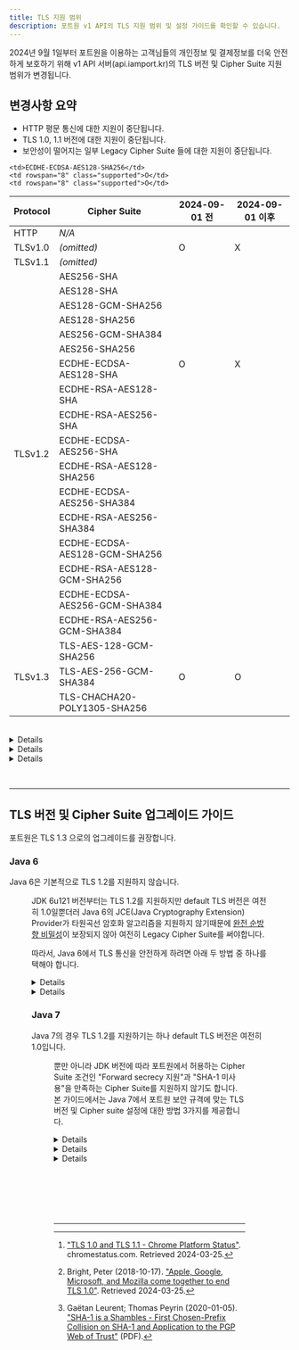 ```yaml
---
title: TLS 지원 범위
description: 포트원 v1 API의 TLS 지원 범위 및 설정 가이드를 확인할 수 있습니다.
---
```





2024년 9월 1일부터 포트원을 이용하는 고객님들의 개인정보 및 결제정보를 더욱 안전하게 보호하기 위해
v1 API 서버(api.iamport.kr)의 TLS 버전 및 Cipher Suite 지원 범위가 변경됩니다.

## 변경사항 요약

- HTTP 평문 통신에 대한 지원이 중단됩니다.
- TLS 1.0, 1.1 버전에 대한 지원이 중단됩니다.
- 보안성이 떨어지는 일부 Legacy Cipher Suite 들에 대한 지원이 중단됩니다.

<table class="table-tls-support">
  <thead>
    <tr>
      <th>Protocol</th>
      <th>Cipher Suite</th>
      <th>2024-09-01 전</th>
      <th>2024-09-01 이후</th>
    </tr>
  </thead>
  <tr>
    <td>HTTP</td>
    <td><i>N/A</i></td>
    <td rowspan="3" class="supported">O</td>
    <td rowspan="3" class="unsupported">X</td>
  </tr>
  <tr>
    <td>TLSv1.0</td>
    <td><i>(omitted)</i></td>
  </tr>
  <tr>
    <td>TLSv1.1</td>
    <td><i>(omitted)</i></td>
  </tr>
  <tr>
    <td rowspan="18">TLSv1.2</td>
    <td>AES256-SHA</td>
    <td rowspan="10" class="supported">O</td>
    <td rowspan="10" class="unsupported">X</td>
  </tr>

  <tr><td>AES128-SHA</td></tr>
  <tr><td>AES128-GCM-SHA256</td></tr>
  <tr><td>AES128-SHA256</td></tr>
  <tr><td>AES256-GCM-SHA384</td></tr>
  <tr><td>AES256-SHA256</td></tr>
  <tr><td>ECDHE-ECDSA-AES128-SHA</td></tr>
  <tr><td>ECDHE-RSA-AES128-SHA</td></tr>
  <tr><td>ECDHE-RSA-AES256-SHA</td></tr>
  <tr><td>ECDHE-ECDSA-AES256-SHA</td></tr>
  <tr>
    <td style="display:none"></td>

    <td>ECDHE-ECDSA-AES128-SHA256</td>
    <td rowspan="8" class="supported">O</td>
    <td rowspan="8" class="supported">O</td>
  </tr>

  <tr><td>ECDHE-RSA-AES128-SHA256</td></tr>
  <tr><td>ECDHE-ECDSA-AES256-SHA384</td></tr>
  <tr><td>ECDHE-RSA-AES256-SHA384</td></tr>
  <tr><td>ECDHE-ECDSA-AES128-GCM-SHA256</td></tr>
  <tr><td>ECDHE-RSA-AES128-GCM-SHA256</td></tr>
  <tr><td>ECDHE-ECDSA-AES256-GCM-SHA384</td></tr>
  <tr><td>ECDHE-RSA-AES256-GCM-SHA384</td></tr>
  <tr>
    <td rowspan="3">TLSv1.3</td>
    <td>TLS-AES-128-GCM-SHA256</td>
    <td rowspan="3" class="supported">O</td>
    <td rowspan="3" class="supported">O</td>
  </tr>

  <tr><td>TLS-AES-256-GCM-SHA384</td></tr>
  <tr><td>TLS-CHACHA20-POLY1305-SHA256</td></tr>
</table>

<br />

<Details>
  <p slot="summary">
    <strong>HTTP 평문 통신 지원을 중단하는 이유</strong>
  </p>

  TLS를 이용하지 않는 평문 HTTP 통신은 데이터를 암호화하지 않고 평문 상태로 전송하기 때문에 다양한
  종류의 공격에 몹시 취약합니다. 먼저 별도의 암호화가 없기 때문에 모든 종류의 [도청]과 [스니핑
  공격]에 의해 API 키나 민감한 고객정보가 공격자에게 쉽게 노출될 수 있습니다. 뿐만 아니라 [DNS
  spoofing]이나 [ARP spoofing]과 같은 [Active MITM 공격][MITM]을 통해 공격자가 결제 API 요청이나
  응답을 변조하는 것까지도 가능하기 때문에, 정보 유출뿐 아니라 결제금액을 위조하거나 결제상품,
  결제사용자를 바꿔치기하는 유형의 공격도 가능합니다.

  따라서 암호화되지 않은 평문 HTTP 통신을 실제 운영환경에서 사용하여선 절대 안 됩니다. 포트원 v1
  API를 평문 HTTP 통신으로 호출하고 계시는 고객님께선 즉시 API endpoint를 http://api.iamport.kr 에서
  https://api.iamport.kr 로 바꿔주셔서, TLS를 활성화시켜주셔야만 합니다.

  [도청]: https://en.wikipedia.org/wiki/Network_eavesdropping
  [스니핑 공격]: https://en.wikipedia.org/wiki/Sniffing_attack
  [DNS spoofing]: https://en.wikipedia.org/wiki/DNS_spoofing
  [ARP spoofing]: https://en.wikipedia.org/wiki/ARP_spoofing
  [MITM]: https://en.wikipedia.org/wiki/Man-in-the-middle_attack
</Details>

<Details>
  <p slot="summary">
    <strong>TLS 1.0, 1.1 지원을 중단하는 이유</strong>
  </p>

  TLS 1.0과 1.1은 각각 1999년, 2006년에 공개된 보안 표준으로, [POODLE]이나 [BEAST]와 같은 널리
  알려진 여러 공격들에 취약합니다. 국제 인터넷 표준화 기구인 IETF는 2021-03-23 [RFC 8996]를 통해
  TLS 1.0과 1.1을 deprecate 시켰으며, AWS, Google[^tls-1.0-chrome], Apple, Microsoft 등 많은 국제 기업들이 자사 제품
  및 API 이용 시 TLS 1.2 미만 버전에 대해 제한을 두고 있습니다.[^tls-1.0-browsers] TLS 1.0 및 1.1에 존재하는 문제
  및 취약점들은 아래와 같습니다.

  [POODLE]: https://en.wikipedia.org/wiki/POODLE
  [BEAST]: https://en.wikipedia.org/wiki/Transport_Layer_Security#BEAST_attack
  [RFC 8996]: https://www.rfc-editor.org/rfc/rfc8996.html
  [^tls-1.0-chrome]: ["TLS 1.0 and TLS 1.1 - Chrome Platform Status"](https://chromestatus.com/feature/5759116003770368). chromestatus.com. Retrieved 2024-03-25.
  [^tls-1.0-browsers]: Bright, Peter (2018-10-17). ["Apple, Google, Microsoft, and Mozilla come together to end TLS 1.0"](https://arstechnica.com/gadgets/2018/10/browser-vendors-unite-to-end-support-for-20-year-old-tls-1-0/). Retrieved 2024-03-25.

  1. [BEAST] (Browser Exploit Against SSL/TLS) 공격

     [BEAST] 공격은 [중간자 공격][MITM]을 동반하는 공격으로, TLS 1.1 미만 버전에 적용 가능합니다.

     1.1 버전 미만의 TLS는 [스트림 암호] 대신 [블록 암호]를 사용할경우, [Mode of operation]으로
     무조건 [CBC]를 사용해야만 했습니다. [CBC] 모드는 예측 가능한 [IV]를 사용할 경우
     Chosen-plaintext attack에 취약해진다는 문제를 갖고있는데, TLS 1.0은 이후 버전들과는 다르게
     항상 이전 블록의 암호화 결과를 사용하도록 만들어져있어, IV의 예측이 가능했고, HTTP는 특성상
     헤더 부분의 정보 엔트로피가 낮아 공격자가 높은 확률로 암호문을 복호화하는데에 성공할 수
     있었습니다.

     [0/n split, 1/n-1 split]과 같은 취약점 우회수단이 몇가지 존재하나 이는 클라이언트측에서만
     적용할 수 있는 우회수단이고, TLS 1.0을 사용하면서 서버측에서 BEAST 취약점을 우회하려면 [블록
     암호] 자체를 사용하지 않아야 합니다. 문제는 TLS 1.0에서 블록 암호를 비활성화할 경우 사용할 수
     있는 남은 유일한 암호화 수단은 더더욱 취약한것으로 알려진 [RC4] 뿐이기 때문에, 결론적으로 TLS
     1.0은 사용하지 않아야 합니다.

     TLS 1.2는 AES [GCM]과 같은 [AEAD] 지원, [ChaCha20]과 같은 안전한 [스트림 암호] 지원을 통해 이
     문제를 해결하였습니다.

     [스트림 암호]: https://en.wikipedia.org/wiki/Stream_cipher
     [블록 암호]: https://en.wikipedia.org/wiki/Block_cipher
     [Mode of operation]: https://en.wikipedia.org/wiki/Block_cipher_mode_of_operation
     [CBC]: https://en.wikipedia.org/wiki/Block_cipher_mode_of_operation#Cipher_block_chaining_(CBC)
     [IV]: https://en.wikipedia.org/wiki/Initialization_vector
     [0/n split, 1/n-1 split]: https://www.cryptologie.net/article/378/1n-1-split-to-circumvent-beast/
     [RC4]: https://en.wikipedia.org/wiki/RC4
     [GCM]: https://en.wikipedia.org/wiki/Galois/Counter_Mode
     [AEAD]: https://en.wikipedia.org/wiki/Authenticated_encryption
     [ChaCha20]: https://en.wikipedia.org/wiki/Salsa20#ChaCha_variant

  2. 약한 해시 함수 사용

     TLS 1.2 이후 버전과는 달리, TLS 1.0과 1.1은 [cryptographic hash function]이 필요한 곳에 무조건
     [MD5]나 [SHA-1]과 같이 오래되고 약한 해시함수를 쓰도록 정해져있습니다. [MD5], [SHA-1] 모두
     지금은 상당히 낮은 비용의 [chosen-prefix collision attack]이 발견되어서[^sha-1-collision],
     [HMAC] 이외의 용도로는 사용하지 말아야합니다. 따라서 TLS 1.2 미만 버전은 사용하지
     않아야합니다.

     [cryptographic hash function]: https://en.wikipedia.org/wiki/Cryptographic_hash_function
     [MD5]: https://en.wikipedia.org/wiki/MD5
     [SHA-1]: https://en.wikipedia.org/wiki/SHA-1
     [chosen-prefix collision attack]: https://en.wikipedia.org/wiki/Collision_attack#Chosen-prefix_collision_attack
     [HMAC]: https://en.wikipedia.org/wiki/HMAC

     [^sha-1-collision]: Gaëtan Leurent; Thomas Peyrin (2020-01-05). ["SHA-1 is a Shambles - First Chosen-Prefix Collision on SHA-1 and Application to the PGP Web of Trust"](https://eprint.iacr.org/2020/014.pdf) (PDF).
</Details>

<Details>
  <p slot="summary">
    <strong>일부 Legacy Cipher Suite 들에 대한 지원을 중단하는 이유</strong>
  </p>

  Cipher Suite란 TLS 통신시 사용되는 암호 알고리즘의 집합을 의미합니다. TLS 1.2는 다양한 Cipher
  Suite들을 지원하지만 이들 모두가 안전한 것은 아닙니다. 포트원은 아래 기준을 모두 충족하는 안전한
  Cipher Suite들만을 지원하도록 정책을 변경하였습니다.

  - [완전 순방향 비밀성(Perfect Forward Secrecy)][PFS]을 보장할 것

    TLS 통신 중 잠재적으로 발생할 수 있는 위험 요소 중 하나는, 키교환 알고리즘에 의해 생성된
    세션키가 유출되었을 때 해당 세션키의 수명이 일시적이지 않다면 과거 세션에서 주고받았던
    데이터들까지 모두 해독될 수 있다는 것입니다. [완전 순방향 비밀성][PFS]을 보장한다는 것은 매
    세션마다 새로운 키를 생성함으로써 키가 유출되더라도 과거의 통신이 해독되는 것을 막는 것입니다.
    완전 순방향 비밀성이 보장될 경우, TLS 프로토콜에 새로운 취약점이 발견되어 통신이 복호화당하는
    사태가 발생하더라도, 공격자에게 노출하는 기밀의 범위를 크게 줄일 수 있습니다.

  - [MD5], [SHA-1] 등 약한 해시 함수를 쓰지 않을 것

  - [RC4], 3DES 등 약한 암호화 알고리즘을 사용하지 않을 것, 국제표준 암호화 알고리즘만을 사용할 것

  [PFS]: https://en.wikipedia.org/wiki/Forward_secrecy
</Details>

&nbsp;

---

## TLS 버전 및 Cipher Suite 업그레이드 가이드

포트원은 TLS 1.3 으로의 업그레이드를 권장합니다.

### Java 6

Java 6은 기본적으로 TLS 1.2를 지원하지 않습니다.

<Figure src={javaTLSSupportTable} caption="출처: https://www.ateam-oracle.com/post/transport-level-security-tls-and-java" />

JDK 6u121 버전부터는 TLS 1.2를 지원하지만 default TLS 버전은 여전히 1.0일뿐더러 Java 6의 JCE(Java
Cryptography Extension) Provider가 타원곡선 암호화 알고리즘을 지원하지 않기때문에 [완전 순방향
비밀성][PFS]이 보장되지 않아 여전히 Legacy Cipher Suite를 써야합니다.

따라서, Java 6에서 TLS 통신을 안전하게 하려면 아래 두 방법 중 하나를 택해야 합니다.

<Details>
  <p slot="summary">
    <strong>JDK 8u261 이상으로 버전 업그레이드</strong>
  </p>

  가장 바람직한 방법은 공식 지원이 이미 종료된 Java 6의 사용을 멈추고, Java 8 이상의 버전으로
  업그레이드하는 것입니다. Java 8 부터 기본 TLS 버전이 1.2이고, JDK 8u261 이상부터는 TLS 1.3 통신을
  지원하기때문에 TLS 통신을 안전하게 할 수 있습니다.

  Java 7의 경우, Java 6과 마찬가지로 보안 업데이트가 중단된 상태이고 기본으로 TLS 1.0을 사용하기
  때문에 Java 7로의 업그레이드는 권장하지 않습니다.
</Details>

<Details>
  <p slot="summary">
    <strong>서드파티 라이브러리를 통한 TLS 버전 업데이트</strong>
  </p>

  자바 업그레이드가 곤란할 경우, 서드파티 라이브러리를 사용해 TLS 버전을 업그레이드할 수 있습니다.

  TLS 1.2 및 [완전 순방향 비밀성][PFS]를 지원하는 서드파티 JCE(Java Cryptography Extension) 및
  JSSE(Java Secure Socket Extension) 구현체를 설치할 경우, 자바 업그레이드 없이 TLS 통신을 안전하게
  할 수 있습니다.

  본 가이드에서는 [Bouncy Castle]이라는 오픈소스 라이브러리를 이용한 예시를 설명합니다.

  1. [Bouncy Castle] 홈페이지에서 아래의 세 파일을 다운받습니다.

     - bcprov-jdk15to18-_VERSION_.jar
     - bctls-jdk15to18-_VERSION_.jar
     - bcutil-jdk15to18-_VERSION_.jar

  2. 세 jar 파일을 `${JAVA_HOME}/jre/lib/ext` 디렉토리에 복사합니다.

  3. `${JAVA_HOME}/jre/lib/security` 디렉토리의 "java.security" 파일을 아래와 같이 수정합니다.

     <Java6JavaSecurityEdit />

  4. 오라클이 배포하는 "[jce_policy-6.zip]" 파일을 다운로드 받습니다.

  5. 압축을 푼 후 "US_export_policy.jar", "local_policy.jar" 두 파일을 \
     `${JAVA_HOME}/jre/lib/security` 디렉토리 내에 덮어씌웁니다.

  [Bouncy Castle]: https://www.bouncycastle.org/latest_releases.html
  [jce_policy-6.zip]: https://www.oracle.com/java/technologies/jce-6-download.html
</Details>

### Java 7

Java 7의 경우 TLS 1.2를 지원하기는 하나 default TLS 버전은 여전히 1.0입니다.

<Figure src={javaTLSSupportTable} caption="출처: https://www.ateam-oracle.com/post/transport-level-security-tls-and-java" />

뿐만 아니라 JDK 버전에 따라 포트원에서 허용하는 Cipher Suite 조건인 "Forward secrecy 지원"과 "SHA-1 미사용"을 만족하는
Cipher Suite를 지원하지 않기도 합니다.
본 가이드에서는 Java 7에서 포트원 보안 규격에 맞는 TLS 버전 및 Cipher suite 설정에 대한 방법 3가지를 제공합니다.

<Details>
  <p slot="summary">
    <strong>JDK 8u261 이상으로 버전 업그레이드</strong>
  </p>

  가장 바람직한 방법은 공식 지원이 이미 종료된 Java 7의 사용을 멈추고, Java 8 이상의 버전으로
  업그레이드하는 것입니다. Java 8 부터 기본 TLS 버전이 1.2이고, JDK 8u261 이상부터는 TLS 1.3 통신을
  지원하기때문에 TLS 통신을 안전하게 할 수 있습니다.
</Details>

<Details>
  <p slot="summary">
    <strong>JDK 7u321 이상으로 버전 업그레이드, 1.2 사용 설정</strong>
  </p>

  JDK 7u321 버전부터 기본 Cipher Suite가 [완전 순방향 비밀성][PFS]을 지원하고 [SHA-1] 등 약한 해시를
  사용하지 않는것으로 변경되었습니다. 따라서 JDK 7u321 이상으로 업그레이드 할 경우, 기본 TLS 버전
  수정을 제외한 별도의 설정이 필요하지 않습니다. JDK 7u321 미만의 버전을 사용할 경우, 최소한 JDK
  7u191 이상의 버전을 사용해야 안전한 Cipher Suite들을 사용할 수 있습니다.

  JDK 버전업이 완료되었다면, 아래 두 방법 중 하나를 골라 기본 TLS 버전을 1.0에서 1.2로 올려야 합니다.

  1. System property

     Java 애플리케이션 구동 시 아래와 같은 system property 설정을 추가하면, 기본 TLS 버전이 1.2로
     변경됩니다.

     ```bash
     java -Djdk.tls.client.protocols="TLSv1.2" ...
     ```

     코드에 강제로 TLS 1.2 이외의 버전을 사용하도록 하는 코드가 있을 경우, 에러가 발생할 수
     있습니다.

  2. Socket client의 TLS 버전 지정

     아래와 같이 자바 코드수준에서도 TLS socket client가 사용할 TLS 버전을 직접 지정해줄 수
     있습니다.

     ```java
     // SSLSocket, SSLEngine, SSLServerSocket API를 사용하는 경우
     sslSocket.setEnabledProtocols(new String[] {"TLSv1.2"});

     // SSLContext 생성자를 사용하는 경우
     SSLContext ctx = SSLContext.getInstance("TLSv1.2");

     // SSLParameters API를 사용하는 경우
     sslParameters.setProtocols(new String[] {"TLSv1.2"});
     ```
</Details>

<Details>
  <p slot="summary">
    <strong>서드파티 라이브러리를 통한 TLS 버전 업데이트</strong>
  </p>

  Java 6 가이드와 마찬가지 방법으로 서드파티 라이브러리를 통해 TLS 버전을 업데이트할 수 있습니다.
</Details>

<p style="height:5rem"></p>

---
